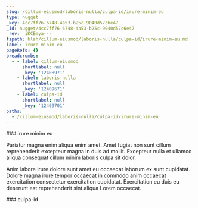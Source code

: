 ```yaml
---
slug: /cillum-eiusmod/laboris-nulla/culpa-id/irure-minim-eu
type: nugget
_key: 4cc7ff76-6748-4a53-b25c-9040d57c6e47
_id: nugget/4cc7ff76-6748-4a53-b25c-9040d57c6e47
_rev: _iKCEmya---
fspath: blah/cillum-eiusmod/laboris-nulla/culpa-id/irure-minim-eu.md
label: irure minim eu
pageRefs: {}
breadcrumbs:
  - - label: cillum-eiusmod
      shortlabel: null
      _key: '12408971'
    - label: laboris-nulla
      shortlabel: null
      _key: '12409671'
    - label: culpa-id
      shortlabel: null
      _key: '12409701'
paths:
  - /cillum-eiusmod/laboris-nulla/culpa-id/irure-minim-eu
---
```


<NuggetArea>
<Nugget slug="/cillum-eiusmod/laboris-nulla/culpa-id/irure-minim-eu" type="nugget" _key="4cc7ff76-6748-4a53-b25c-9040d57c6e47" _id="nugget/4cc7ff76-6748-4a53-b25c-9040d57c6e47" _rev="_iKCEmya---" fspath="blah/cillum-eiusmod/laboris-nulla/culpa-id/irure-minim-eu.md" label="irure minim eu" paths="/cillum-eiusmod/laboris-nulla/culpa-id/irure-minim-eu">
<NuggetBody>
### irure minim eu

Pariatur magna enim aliqua enim amet. Amet fugiat non sunt cillum reprehenderit excepteur magna in duis ad mollit. Excepteur nulla et ullamco aliqua consequat cillum minim laboris culpa sit dolor.

Anim labore irure dolore sunt amet eu occaecat laborum ex sunt cupidatat. Dolore magna irure tempor occaecat in commodo anim occaecat exercitation consectetur exercitation cupidatat. Exercitation eu duis eu deserunt est reprehenderit sint aliqua Lorem occaecat.

</NuggetBody>
<Breadcrumbs>
<Crumbs>
<Crumb _key="12408971" label="cillum-eiusmod" /><Crumb _key="12409671" label="laboris-nulla" /><Crumb _key="12409701" label="culpa-id" />
</Crumbs>
</Breadcrumbs>
</Nugget>

<NuggetsInbound>
</NuggetsInbound>
<NuggetsOutbound>
</NuggetsOutbound>
</NuggetArea>
<PassagesInbound>
<Passage direction="inbound" type="passage" _key="12409701" _id="passage/12409701" _rev="_iKCEmyW---" label="culpa-id" passage="culpa-id" fspath="blah/cillum-eiusmod/laboris-nulla/culpa-id" paths="/cillum-eiusmod/laboris-nulla/culpa-id" slug="/cillum-eiusmod/laboris-nulla/culpa-id">
<NuggetBody>
### culpa-id

</NuggetBody>
<Breadcrumbs>
<Crumbs>
<Crumb _key="12408971" label="cillum-eiusmod" /><Crumb _key="12409671" label="laboris-nulla" />
</Crumbs>
</Breadcrumbs>
</Passage>

</PassagesInbound>
<PassagesOutbound>
</PassagesOutbound>